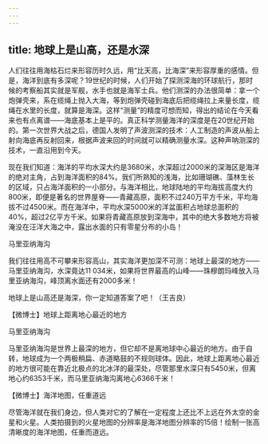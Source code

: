 ```yaml
---
---
---
```

title: 地球上是山高，还是水深
---




人们往往用海枯石烂来形容历时久远，用“比天高，比海深”来形容厚重的感情。但是，海洋到底有多深呢？19世纪的时候，人们开始了探测深海的环球航行，那时候的考察船其实就是军舰，水手也就是海军士兵。他们测深的办法很简单：拿一个炮弹壳来，系在缆绳上抛入大海，等到炮弹壳碰到海底后把缆绳拉上来量长度，缆绳在水里的长度，就算是海深。这样“测量”的精度可想而知，得出的结论在今天看来也有点离谱——海底基本上是平的。真正科学测量海洋的深度是在20世纪开始的。第一次世界大战之后，德国人发明了声波测深的技术：人工制造的声波从船上射向海底再反射回来，根据声波来回的时间就可以精确测量水深。这种声呐测深的技术，一直沿用到今天。

现在我们知道：海洋的平均水深大约是3680米，水深超过2000米的深海区是海洋的绝对主角，占到海洋面积的84%。我们所熟知的浅海，比如珊瑚礁、藻林生长的区域，只占海洋面积的一小部分。与海洋相比，地球陆地的平均海拔高度大约800米，即便是著名的世界屋脊——青藏高原，面积不过240万平方千米，平均海拔不过4500米。而在海洋中，平均水深5000米的洋盆面积占地球总面积的40%，超过2亿平方千米。如果将青藏高原放到深海中，其中的绝大多数地方将被淹没在汪洋大海之中，露出水面的只有零星分布的小岛！

马里亚纳海沟



我们往往用高不可攀来形容高山，其实海洋更加深不可测：地球上最深的地方——马里亚纳海沟，水深竟达11 034米，如果将世界最高的山峰——珠穆朗玛峰放入马里亚纳海沟，峰顶离水面还有2000多米！

地球上是山高还是海深，你一定知道答案了吧！（王吉良）





【微博士】地球上距离地心最近的地方

马里亚纳海沟



马里亚纳海沟是世界上最深的地方，但它却不是离地球中心最近的地方。由于自转，地球成为一个两极稍扁、赤道略鼓的不规则球体。因此，地球上距离地心最近的地方很可能在靠近北极点的北冰洋的最深处，尽管那里水深只有5450米，但离地心约6353千米，而马里亚纳海沟离地心6366千米！

【微博士】海洋地图，任重道远

尽管海洋就在我们身边，但人类对它的了解在一定程度上还比不上远在外太空的金星和火星。人类拍摄到的火星地图的分辨率是海洋地图分辨率的15倍！绘制一张高清晰度的海洋地图，任重而道远。